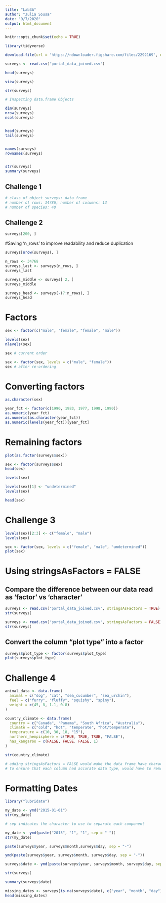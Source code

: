 ```yaml
---
title: "Lab3A"
author: "Julia Sousa"
date: "9/7/2020"
output: html_document
---
```


```r
knitr::opts_chunk$set(echo = TRUE)
```

```r
library(tidyverse)
```


```r

download.file(url = "https://ndownloader.figshare.com/files/2292169", destfile = "portal_data_joined.csv")

```


```r

surveys <- read.csv("portal_data_joined.csv")

```


```r
head(surveys)
```

```r
view(surveys)
```

```r

str(surveys)

```


```r
# Inspecting data.frame Objects

dim(surveys)
nrow(surveys)
ncol(surveys)


head(surveys)
tail(surveys)


names(surveys)
rownames(surveys)


str(surveys)
summary(surveys)
```



## Challenge 1

```r

# class of object surveys: data frame
# number of rows: 34786; number of columns: 13
# number of species: 48

```



## Challenge 2

```r

surveys[200, ]

```


#Saving 'n_rows' to improve readability and reduce duplication

```r

surveys[nrow(surveys), ]


```


```r
n_rows <- 34768
surveys_last <- surveys[n_rows, ]
surveys_last


```


```r

surveys_middle <- surveys[ 2, ]
surveys_middle

```


```r
surveys_head <- surveys[-(7:n_rows), ]
surveys_head

```



# Factors

```r

sex <- factor(c("male", "female", "female", "male"))

levels(sex)
nlevels(sex)

```

```r
sex # current order

```


```r
sex <- factor(sex, levels = c("male", "female"))
sex # after re-ordering
```


# Converting factors

```r
as.character(sex)
```

```r
year_fct <- factor(c(1990, 1983, 1977, 1998, 1990))
as.numeric(year_fct)
as.numeric(as.character(year_fct))
as.numeric(levels(year_fct))[year_fct]
```

# Remaining factors

```r
plot(as.factor(surveys$sex))
```


```r
sex <- factor(surveys$sex)
head(sex)
```

```r
levels(sex)
```

```r
levels(sex)[1] <- "undetermined"
levels(sex)
```

```r
head(sex)
```


# Challenge 3

```r
levels(sex)[2:3] <- c("female", "male")
levels(sex)
```
```r
sex <- factor(sex, levels = c("female", "male", "undetermined"))
plot(sex)
```


# Using stringsAsFactors = FALSE

## Compare the difference between our data read as 'factor' vs 'character'

```r
surveys <- read.csv("portal_data_joined.csv", stringsAsFactors = TRUE)
str(surveys)
```


```r
surveys <- read.csv("portal_data_joined.csv", stringsAsFactors = FALSE)
str(surveys)
```

## Convert the column "plot type" into a factor

```r
surveys$plot_type <- factor(surveys$plot_type)
plot(surveys$plot_type)
```


# Challenge 4

```r

animal_data <- data.frame(
  animal = c("dog", "cat", "sea_cucumber", "sea_urchin"),
  feel = c("furry", "fluffy", "squishy", "spiny"),
  weight = c(45, 8, 1.1, 0.8)
)

```


```r

country_climate <- data.frame(
  country = c("Canada", "Panama", "South Africa", "Australia"),
  climate = c("cold", "hot", "temperate", "hot/temperate"),
  temperature = c(10, 30, 18, "15"),
  northern_hempisphere = c(TRUE, TRUE, TRUE, "FALSE"),
  has_kangaroo = c(FALSE, FALSE, FALSE, 1)
)

str(country_climate)

```


```r
# adding stringsAsFactors = FALSE would make the data frame have character vectors, not factors
# to ensure that each column had accurate data type, would have to remove the quotes in temperature and northern_hemisphere and also replace 1 with TRUE in the has_kangaroo column
```


# Formatting Dates

```r
library("lubridate")
```

```r
my_date <- ymd("2015-01-01")
str(my_date)
```

```r
# sep indicates the character to use to separate each component

my_date <- ymd(paste("2015", "1", "1", sep = "-"))
str(my_date)
```

```r
paste(surveys$year, surveys$month,surveys$day, sep = "-")

```


```r
ymd(paste(surveys$year, surveys$month, surveys$day, sep = "-"))
```


```r
surveys$date <- ymd(paste(surveys$year, surveys$month, surveys$day, sep = "-"))
```


```r
str(surveys)
```


```r
summary(surveys$date)
```

```r
missing_dates <- surveys[is.na(surveys$date), c("year", "month", "day")]
head(missing_dates)
```

